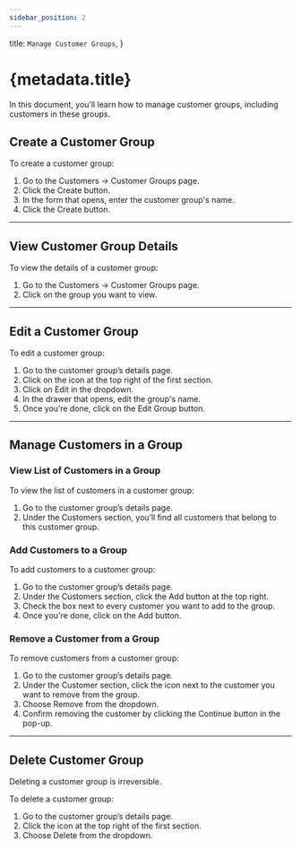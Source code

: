 ```yaml
---
sidebar_position: 2
---
```



  title: `Manage Customer Groups`,
}

# {metadata.title}

In this document, you’ll learn how to manage customer groups, including customers in these groups.

## Create a Customer Group

To create a customer group:

1. Go to the Customers → Customer Groups page.
2. Click the Create button.
3. In the form that opens, enter the customer group's name.
4. Click the Create button.

---

## View Customer Group Details

To view the details of a customer group:

1. Go to the Customers → Customer Groups page.
2. Click on the group you want to view.

---

## Edit a Customer Group

To edit a customer group:

1. Go to the customer group’s details page.
2. Click on the <InlineIcon Icon={EllipsisHorizontal} alt="three-dots" /> icon at the top right of the first section.
3. Click on Edit in the dropdown.
4. In the drawer that opens, edit the group's name.
5. Once you’re done, click on the Edit Group button.

---

## Manage Customers in a Group

### View List of Customers in a Group

To view the list of customers in a customer group:

1. Go to the customer group’s details page.
2. Under the Customers section, you’ll find all customers that belong to this customer group.

### Add Customers to a Group

To add customers to a customer group:

1. Go to the customer group’s details page.
2. Under the Customers section, click the Add button at the top right.
3. Check the box next to every customer you want to add to the group.
4. Once you're done, click on the Add button.

### Remove a Customer from a Group

To remove customers from a customer group:

1. Go to the customer group’s details page.
2. Under the Customer section, click the <InlineIcon Icon={EllipsisHorizontal} alt="three-dots" /> icon next to the customer you want to remove from the group.
3. Choose Remove from the dropdown.
4. Confirm removing the customer by clicking the Continue button in the pop-up.

---

## Delete Customer Group

<Note type="warning">

Deleting a customer group is irreversible.

</Note>

To delete a customer group:

1. Go to the customer group’s details page.
2. Click the <InlineIcon Icon={EllipsisHorizontal} alt="three-dots" /> icon at the top right of the first section.
3. Choose Delete from the dropdown.
